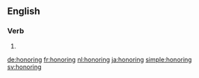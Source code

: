 ==English==

===Verb===
{{head|en}}

# {{present participle of|honor|lang=en}}

[[de:honoring]]
[[fr:honoring]]
[[nl:honoring]]
[[ja:honoring]]
[[simple:honoring]]
[[sv:honoring]]